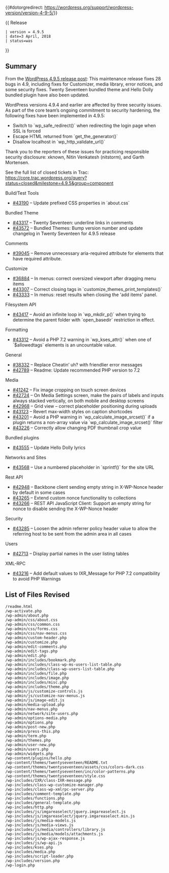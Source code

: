 {{#dotorgredirect: https://wordpress.org/support/wordpress-version/version-4-9-5/}}

{{Languages|
{{en|Version_4.9.5}}
{{ja|Version_4.9.5}}
}}
{{ Release
 | version = 4.9.5
 | date=3 April, 2018
 | status=was
}}
== Summary ==

From the [https://wordpress.org/news/2018/04/wordpress-4-9-5-security-and-maintenance-release/ WordPress 4.9.5 release post]: This maintenance release fixes 28 bugs in 4.9, including fixes for Customizer, media library, error notices, and some security fixes.
Twenty Seventeen bundled theme and Hello Dolly bundled plugin have also been updated.

WordPress versions 4.9.4 and earlier are affected by three security issues. As part of the core team’s ongoing commitment to security hardening, the following fixes have been implemented in 4.9.5:

* Switch to `wp_safe_redirect()` when redirecting the login page when SSL is forced
* Escape HTML returned from `get_the_generator()`
* Disallow localhost in `wp_http_validate_url()`

Thank you to the reporters of these issues for practicing responsible security disclosure: xknown, Nitin Venkatesh (nitstorm), and Garth Mortensen.

See the full list of closed tickets in Trac: 
https://core.trac.wordpress.org/query?status=closed&milestone=4.9.5&group=component

Build/Test Tools
* [https://core.trac.wordpress.org/ticket/43190 #43190] – Update prefixed CSS properties in `about.css`

Bundled Theme
* [https://core.trac.wordpress.org/ticket/43317 #43317] – Twenty Seventeen: underline links in comments
* [https://core.trac.wordpress.org/ticket/43572 #43572] – Bundled Themes: Bump version number and update changelog in Twenty Seventeen for 4.9.5 release

Comments
* [https://core.trac.wordpress.org/ticket/39045 #39045] – Remove unnecessary aria-required attribute for elements that have required attribute.

Customize
* [https://core.trac.wordpress.org/ticket/36884 #36884] – In menus: correct oversized viewport after dragging menu items
* [https://core.trac.wordpress.org/ticket/43307 #43307] – Correct closing tags in `customize_themes_print_templates()`
* [https://core.trac.wordpress.org/ticket/43333 #43333] – In menus: reset results when closing the 'add items' panel.

Filesystem API
* [https://core.trac.wordpress.org/ticket/43417 #43417] – Avoid an infinite loop in `wp_mkdir_p()` when trying to determine the parent folder with `open_basedir` restriction in effect.

Formatting
* [https://core.trac.wordpress.org/ticket/43312 #43312] – Avoid a PHP 7.2 warning in `wp_kses_attr()` when one of `$allowedtags` elements is an uncountable value.

General
* [https://core.trac.wordpress.org/ticket/38332 #38332] – Replace Cheatin’ uh? with friendlier error messages
* [https://core.trac.wordpress.org/ticket/42789 #42789] – Readme: Update recommended PHP version to 7.2

Media
* [https://core.trac.wordpress.org/ticket/41242 #41242] – Fix image cropping on touch screen devices
* [https://core.trac.wordpress.org/ticket/42724 #42724] – On Media Settings screen, make the pairs of labels and inputs always stacked vertically, on both mobile and desktop screens
* [https://core.trac.wordpress.org/ticket/42968 #42968] – Grid view – correct placeholder positioning during uploads
* [https://core.trac.wordpress.org/ticket/43123 #43123] – Revert max-width styles on caption shortcodes
* [https://core.trac.wordpress.org/ticket/43201 #43201] – Avoid a PHP warning in `wp_calculate_image_srcset()` if a plugin returns a non-array value via `wp_calculate_image_srcset()` filter
* [https://core.trac.wordpress.org/ticket/43226 #43226] – Correctly allow changing PDF thumbnail crop value

Bundled plugins
* [https://core.trac.wordpress.org/ticket/43555 #43555] – Update Hello Dolly lyrics

Networks and Sites
* [https://core.trac.wordpress.org/ticket/43568 #43568] – Use a numbered placeholder in `sprintf()` for the site URL

Rest API
* [https://core.trac.wordpress.org/ticket/42948 #42948] – Backbone client sending empty string in X-WP-Nonce header by default in some cases
* [https://core.trac.wordpress.org/ticket/43265 #43265] – Extend custom nonce functionality to collections
* [https://core.trac.wordpress.org/ticket/43266 #43266] – REST API JavaScript Client: Support an empty string for nonce to disable sending the X-WP-Nonce header

Security
* [https://core.trac.wordpress.org/ticket/43285 #43285] – Loosen the admin referrer policy header value to allow the referring host to be sent from the admin area in all cases

Users
* [https://core.trac.wordpress.org/ticket/42713 #42713] – Display partial names in the user listing tables

XML-RPC
* [https://core.trac.wordpress.org/ticket/43216 #43216] – Add default values to IXR_Message for PHP 7.2 compatibility to avoid PHP Warnings

== List of Files Revised ==
<pre>
/readme.html
/wp-activate.php
/wp-admin/about.php
/wp-admin/css/about.css
/wp-admin/css/common.css
/wp-admin/css/forms.css
/wp-admin/css/nav-menus.css
/wp-admin/custom-header.php
/wp-admin/customize.php
/wp-admin/edit-comments.php
/wp-admin/edit-tags.php
/wp-admin/edit.php
/wp-admin/includes/bookmark.php
/wp-admin/includes/class-wp-ms-users-list-table.php
/wp-admin/includes/class-wp-users-list-table.php
/wp-admin/includes/file.php
/wp-admin/includes/image.php
/wp-admin/includes/misc.php
/wp-admin/includes/theme.php
/wp-admin/js/customize-controls.js
/wp-admin/js/customize-nav-menus.js
/wp-admin/js/image-edit.js
/wp-admin/media-upload.php
/wp-admin/nav-menus.php
/wp-admin/network/site-users.php
/wp-admin/options-media.php
/wp-admin/options.php
/wp-admin/post-new.php
/wp-admin/press-this.php
/wp-admin/term.php
/wp-admin/themes.php
/wp-admin/user-new.php
/wp-admin/users.php
/wp-admin/widgets.php
/wp-content/plugins/hello.php
/wp-content/themes/twentyseventeen/README.txt
/wp-content/themes/twentyseventeen/assets/css/colors-dark.css
/wp-content/themes/twentyseventeen/inc/color-patterns.php
/wp-content/themes/twentyseventeen/style.css
/wp-includes/IXR/class-IXR-message.php
/wp-includes/class-wp-customize-manager.php
/wp-includes/class-wp-xmlrpc-server.php
/wp-includes/comment-template.php
/wp-includes/functions.php
/wp-includes/general-template.php
/wp-includes/http.php
/wp-includes/js/imgareaselect/jquery.imgareaselect.js
/wp-includes/js/imgareaselect/jquery.imgareaselect.min.js
/wp-includes/js/media-models.js
/wp-includes/js/media-views.js
/wp-includes/js/media/controllers/library.js
/wp-includes/js/media/models/attachments.js
/wp-includes/js/wp-ajax-response.js
/wp-includes/js/wp-api.js
/wp-includes/kses.php
/wp-includes/media.php
/wp-includes/script-loader.php
/wp-includes/version.php
/wp-login.php
</pre>